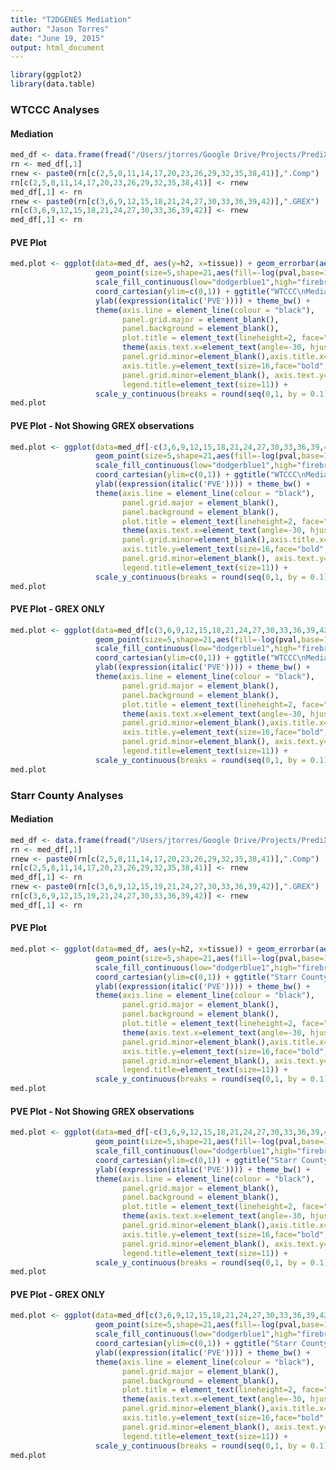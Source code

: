 ```yaml
---
title: "T2DGENES Mediation"
author: "Jason Torres"
date: "June 19, 2015"
output: html_document
---
```


```r
library(ggplot2)
library(data.table)
```

### WTCCC Analyses 
#### Mediation 

```r
med_df <- data.frame(fread("/Users/jtorres/Google Drive/Projects/PrediXcan/T2D-GENES/data_files/mediation.WTCCC.txt"))
rn <- med_df[,1]
rnew <- paste0(rn[c(2,5,8,11,14,17,20,23,26,29,32,35,38,41)],".Comp")
rn[c(2,5,8,11,14,17,20,23,26,29,32,35,38,41)] <- rnew
med_df[,1] <- rn
rnew <- paste0(rn[c(3,6,9,12,15,18,21,24,27,30,33,36,39,42)],".GREX")
rn[c(3,6,9,12,15,18,21,24,27,30,33,36,39,42)] <- rnew
med_df[,1] <- rn
```

####  PVE Plot 
```r
med.plot <- ggplot(data=med_df, aes(y=h2, x=tissue)) + geom_errorbar(aes(ymax=h2+se,ymin=h2-se, width=0.25)) +      
                   geom_point(size=5,shape=21,aes(fill=-log(pval,base=10))) +
                   scale_fill_continuous(low="dodgerblue1",high="firebrick1",name=(expression(italic(-log(Pval))))) +     
                   coord_cartesian(ylim=c(0,1)) + ggtitle("WTCCC\nMediation Analysis") +
                   ylab((expression(italic('PVE')))) + theme_bw() + 
                   theme(axis.line = element_line(colour = "black"),
                         panel.grid.major = element_blank(),
                         panel.background = element_blank(),
                         plot.title = element_text(lineheight=2, face="bold")) + 
                         theme(axis.text.x=element_text(angle=-30, hjust=0,size=14),panel.grid.major=element_line(size=0.1),
                         panel.grid.minor=element_blank(),axis.title.x=element_text(size=15,face="bold",vjust=-0.2),
                         axis.title.y=element_text(size=16,face="bold",vjust=0.25), panel.grid.major=element_line(size=0.1),
                         panel.grid.minor=element_blank(), axis.text.y=element_text(size=15),legend.text=element_text(size=14),
                         legend.title=element_text(size=11)) +
                   scale_y_continuous(breaks = round(seq(0,1, by = 0.1),1)) 
med.plot
```


####  PVE Plot - Not Showing GREX observations  
```r
med.plot <- ggplot(data=med_df[-c(3,6,9,12,15,18,21,24,27,30,33,36,39,42),], aes(y=h2, x=tissue)) + geom_errorbar(aes(ymax=h2+se,ymin=h2-se, width=0.25)) +      
                   geom_point(size=5,shape=21,aes(fill=-log(pval,base=10))) +
                   scale_fill_continuous(low="dodgerblue1",high="firebrick1",name=(expression(italic(-log(Pval))))) +     
                   coord_cartesian(ylim=c(0,1)) + ggtitle("WTCCC\nMediation Analysis") +
                   ylab((expression(italic('PVE')))) + theme_bw() + 
                   theme(axis.line = element_line(colour = "black"),
                         panel.grid.major = element_blank(),
                         panel.background = element_blank(),
                         plot.title = element_text(lineheight=2, face="bold")) + 
                         theme(axis.text.x=element_text(angle=-30, hjust=0,size=14),panel.grid.major=element_line(size=0.1),
                         panel.grid.minor=element_blank(),axis.title.x=element_text(size=15,face="bold",vjust=-0.2),
                         axis.title.y=element_text(size=16,face="bold",vjust=0.25), panel.grid.major=element_line(size=0.1),
                         panel.grid.minor=element_blank(), axis.text.y=element_text(size=15),legend.text=element_text(size=14),
                         legend.title=element_text(size=11)) +
                   scale_y_continuous(breaks = round(seq(0,1, by = 0.1),1)) 
med.plot
```


####  PVE Plot - GREX ONLY 
```r
med.plot <- ggplot(data=med_df[c(3,6,9,12,15,18,21,24,27,30,33,36,39,42),], aes(y=h2, x=tissue)) + geom_errorbar(aes(ymax=h2+se,ymin=h2-se, width=0.25)) +      
                   geom_point(size=5,shape=21,aes(fill=-log(pval,base=10))) +
                   scale_fill_continuous(low="dodgerblue1",high="firebrick1",name=(expression(italic(-log(Pval))))) +     
                   coord_cartesian(ylim=c(0,1)) + ggtitle("WTCCC\nMediation Analysis") +
                   ylab((expression(italic('PVE')))) + theme_bw() + 
                   theme(axis.line = element_line(colour = "black"),
                         panel.grid.major = element_blank(),
                         panel.background = element_blank(),
                         plot.title = element_text(lineheight=2, face="bold")) + 
                         theme(axis.text.x=element_text(angle=-30, hjust=0,size=14),panel.grid.major=element_line(size=0.1),
                         panel.grid.minor=element_blank(),axis.title.x=element_text(size=15,face="bold",vjust=-0.2),
                         axis.title.y=element_text(size=16,face="bold",vjust=0.25), panel.grid.major=element_line(size=0.1),
                         panel.grid.minor=element_blank(), axis.text.y=element_text(size=15),legend.text=element_text(size=14),
                         legend.title=element_text(size=11)) +
                   scale_y_continuous(breaks = round(seq(0,1, by = 0.1),1)) 
med.plot
```



### Starr County Analyses 
#### Mediation 

```r
med_df <- data.frame(fread("/Users/jtorres/Google Drive/Projects/PrediXcan/T2D-GENES/data_files/mediation.HS.txt"))
rn <- med_df[,1]
rnew <- paste0(rn[c(2,5,8,11,14,17,20,23,26,29,32,35,38,41)],".Comp")
rn[c(2,5,8,11,14,17,20,23,26,29,32,35,38,41)] <- rnew
med_df[,1] <- rn
rnew <- paste0(rn[c(3,6,9,12,15,19,21,24,27,30,33,36,39,42)],".GREX")
rn[c(3,6,9,12,15,19,21,24,27,30,33,36,39,42)] <- rnew
med_df[,1] <- rn
```

#### PVE Plot 
```r
med.plot <- ggplot(data=med_df, aes(y=h2, x=tissue)) + geom_errorbar(aes(ymax=h2+se,ymin=h2-se, width=0.25)) +      
                   geom_point(size=5,shape=21,aes(fill=-log(pval,base=10))) +
                   scale_fill_continuous(low="dodgerblue1",high="firebrick1",name=(expression(italic(-log(Pval))))) +     
                   coord_cartesian(ylim=c(0,1)) + ggtitle("Starr County\nMediation Analysis ") +
                   ylab((expression(italic('PVE')))) + theme_bw() + 
                   theme(axis.line = element_line(colour = "black"),
                         panel.grid.major = element_blank(),
                         panel.background = element_blank(),
                         plot.title = element_text(lineheight=2, face="bold")) + 
                         theme(axis.text.x=element_text(angle=-30, hjust=0,size=14),panel.grid.major=element_line(size=0.1),
                         panel.grid.minor=element_blank(),axis.title.x=element_text(size=15,face="bold",vjust=-0.2),
                         axis.title.y=element_text(size=16,face="bold",vjust=0.25), panel.grid.major=element_line(size=0.1),
                         panel.grid.minor=element_blank(), axis.text.y=element_text(size=15),legend.text=element_text(size=14),
                         legend.title=element_text(size=11)) +
                   scale_y_continuous(breaks = round(seq(0,1, by = 0.1),1)) 
med.plot
```



####  PVE Plot - Not Showing GREX observations  
```r
med.plot <- ggplot(data=med_df[-c(3,6,9,12,15,18,21,24,27,30,33,36,39,42),], aes(y=h2, x=tissue)) + geom_errorbar(aes(ymax=h2+se,ymin=h2-se, width=0.25)) +      
                   geom_point(size=5,shape=21,aes(fill=-log(pval,base=10))) +
                   scale_fill_continuous(low="dodgerblue1",high="firebrick1",name=(expression(italic(-log(Pval))))) +     
                   coord_cartesian(ylim=c(0,1)) + ggtitle("Starr County\nMediation Analysis") +
                   ylab((expression(italic('PVE')))) + theme_bw() + 
                   theme(axis.line = element_line(colour = "black"),
                         panel.grid.major = element_blank(),
                         panel.background = element_blank(),
                         plot.title = element_text(lineheight=2, face="bold")) + 
                         theme(axis.text.x=element_text(angle=-30, hjust=0,size=14),panel.grid.major=element_line(size=0.1),
                         panel.grid.minor=element_blank(),axis.title.x=element_text(size=15,face="bold",vjust=-0.2),
                         axis.title.y=element_text(size=16,face="bold",vjust=0.25), panel.grid.major=element_line(size=0.1),
                         panel.grid.minor=element_blank(), axis.text.y=element_text(size=15),legend.text=element_text(size=14),
                         legend.title=element_text(size=11)) +
                   scale_y_continuous(breaks = round(seq(0,1, by = 0.1),1)) 
med.plot
```


####  PVE Plot - GREX ONLY 
```r
med.plot <- ggplot(data=med_df[c(3,6,9,12,15,18,21,24,27,30,33,36,39,42),], aes(y=h2, x=tissue)) + geom_errorbar(aes(ymax=h2+se,ymin=h2-se, width=0.25)) +      
                   geom_point(size=5,shape=21,aes(fill=-log(pval,base=10))) +
                   scale_fill_continuous(low="dodgerblue1",high="firebrick1",name=(expression(italic(-log(Pval))))) +     
                   coord_cartesian(ylim=c(0,1)) + ggtitle("Starr County\nMediation Analysis") +
                   ylab((expression(italic('PVE')))) + theme_bw() + 
                   theme(axis.line = element_line(colour = "black"),
                         panel.grid.major = element_blank(),
                         panel.background = element_blank(),
                         plot.title = element_text(lineheight=2, face="bold")) + 
                         theme(axis.text.x=element_text(angle=-30, hjust=0,size=14),panel.grid.major=element_line(size=0.1),
                         panel.grid.minor=element_blank(),axis.title.x=element_text(size=15,face="bold",vjust=-0.2),
                         axis.title.y=element_text(size=16,face="bold",vjust=0.25), panel.grid.major=element_line(size=0.1),
                         panel.grid.minor=element_blank(), axis.text.y=element_text(size=15),legend.text=element_text(size=14),
                         legend.title=element_text(size=11)) +
                   scale_y_continuous(breaks = round(seq(0,1, by = 0.1),1)) 
med.plot
```

